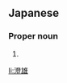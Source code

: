 ==Japanese==
{{ja-kanjitab|すみ|お}}

===Proper noun===
{{ja-pos|proper|すみお}}

# {{given name|male|lang=ja|sort=すみお}}

[[li:澄雄]]